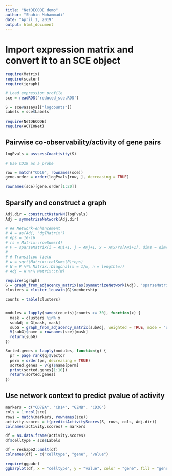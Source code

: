 ```yaml
---
title: "NetDECODE demo"
author: "Shahin Mohammadi"
date: "April 1, 2019"
output: html_document
---
```


# Import expression matrix and convert it to an SCE object
```r
require(Matrix)
require(scater)
require(igraph)

# Load expression profile
sce = readRDS('reduced_sce.RDS')

S = sce@assays[["logcounts"]]
Labels = sce$Labels
  
require(NetDECODE)
require(ACTIONet)

```


## Pairwise co-observability/activity of gene pairs
```r
logPvals = asssessCoactivity(S)

# Use CD19 as a probe

row = match("CD19", rownames(sce))
gene.order = order(logPvals[row, ], decreasing = TRUE)

rownames(sce)[gene.order[1:20]]


```

## Sparsify and construct a graph
```r
Adj.dir = constructKstarNN(logPvals)
Adj = symmetrizeNetwork(Adj.dir)

# ## Network-enhancement
# A = as(Adj, 'dgTMatrix')
# eps = 1e-16
# rs = Matrix::rowSums(A)
# P = sparseMatrix(i = A@i+1, j = A@j+1, x = A@x/rs[A@i+1], dims = dim(A))  
# 
# # Transition field
# w = sqrt(Matrix::colSums(P)+eps)
# W = P %*% Matrix::Diagonal(x = 1/w, n = length(w))
# Adj = W %*% Matrix::t(W)

require(igraph)
G = graph_from_adjacency_matrix(as(symmetrizeNetwork(Adj), 'sparseMatrix'), mode = "undirected", weighted = TRUE)
clusters = cluster_louvain(G)$membership

counts = table(clusters)


modules = lapply(names(counts)[counts >= 30], function(x) {
  mask = clusters %in% x
  subAdj = G[mask, mask]
  subG = graph_from_adjacency_matrix(subAdj, weighted = TRUE, mode = "undirected")
  V(subG)$name = rownames(sce)[mask]
  return(subG)
})

Sorted.genes = lapply(modules, function(g) {
  pr = page_rank(g)$vector
  perm = order(pr, decreasing = TRUE)
  sorted.genes = V(g)$name[perm]
  print(sorted.genes[1:10])
  return(sorted.genes)
})

```

## Use network context to predict pvalue of activity
```r
markers = c("CD79A", "CD14", "GZMB", "CD3G")
cols = 1:ncol(sce)
rows = match(markers, rownames(sce))
activity.scores = t(predictActivityScores(S, rows, cols, Adj.dir))
colnames(activity.scores) = markers

df = as.data.frame(activity.scores)
df$celltype = sce$Labels

df = reshape2::melt(df)
colnames(df) = c("celltype", "gene", "value")

require(ggpubr)
ggbarplot(df, x = "celltype", y = "value", color = "gene", fill = "gene", position = position_dodge(0.9))


```

